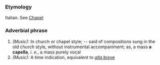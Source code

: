 ===Etymology===
Italian. See [[Chapel]]
===Adverbial phrase===
#''(Music):'' In church or chapel style; -- said of compositions sung in the old church style, without instrumental accompaniment; as, a mass '''a capella''', ''i. e.'', a mass purely vocal
#''(Music):'' A time indication, equivalent to ''[[alla breve]]''
